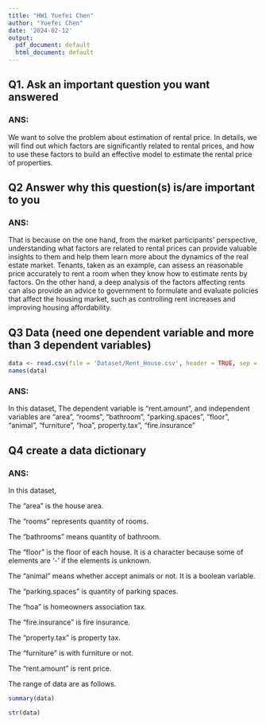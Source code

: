 ```yaml
---
title: "HW1 Yuefei Chen"
author: "Yuefei Chen"
date: '2024-02-12'
output:
  pdf_document: default
  html_document: default
---
```


## Q1. Ask an important question you want answered

### ANS: 
We want to solve the problem about estimation of rental price. In details, we will find out which factors are significantly related to rental prices, and how to use these factors to build an effective model to estimate the rental price of properties. 

## Q2 Answer why this question(s) is/are important to you

### ANS: 
That is because on the one hand, from the market participants' perspective, understanding what factors are related to rental prices can provide valuable insights to them and help them learn more about the dynamics of the real estate market. Tenants, taken as an example, can assess an reasonable price accurately to rent a room when they know how to estimate rents by factors. On the other hand, a deep analysis of the factors affecting rents can also provide an advice to government to formulate and evaluate policies that affect the housing market, such as controlling rent increases and improving housing affordability. 

## Q3 Data (need one dependent variable and more than 3 dependent variables)


```r
data <- read.csv(file = 'Dataset/Rent_House.csv', header = TRUE, sep = ',')
names(data)
```

### ANS:
In this dataset, The dependent variable is "rent.amount", and independent variables are "area", "rooms", "bathroom", "parking.spaces", "floor", "animal", "furniture", "hoa", property.tax", "fire.insurance"

## Q4 create a data dictionary
### ANS:
In this dataset, 

The "area" is the house area. 

The "rooms" represents quantity of rooms. 

The "bathrooms" means quantity of bathroom. 

The "floor" is the floor of each house. It is a character because some of elements are '-' if the elements is unknown. 

The "animal" means whether accept animals or not. It is a boolean variable.

The "parking.spaces" is quantity of parking spaces.

The "hoa" is homeowners association tax.

The "fire.insurance" is fire insurance.

The "property.tax" is property tax.

The "furniture" is with furniture or not.  

The "rent.amount" is rent price.

The range of data are as follows.

```R
summary(data)
```
```R
str(data)
```


